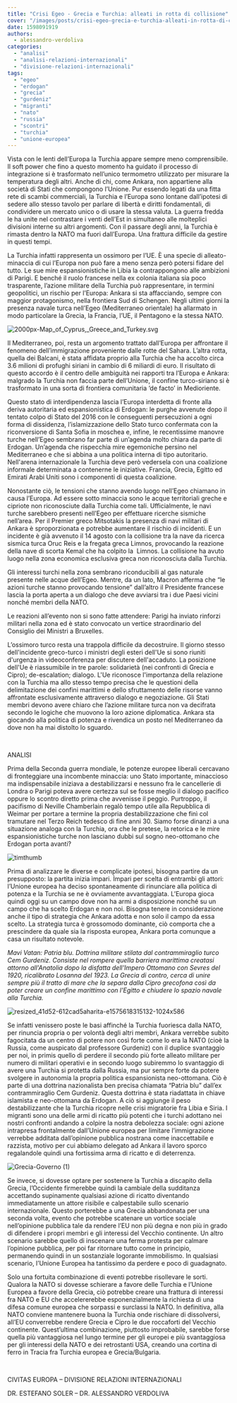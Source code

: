 ```yaml
---
title: "Crisi Egeo - Grecia e Turchia: alleati in rotta di collisione"
cover: "/images/posts/crisi-egeo-grecia-e-turchia-alleati-in-rotta-di-collisione.jpg"
date: 1598091919
authors:
  - alessandro-verdoliva
categories: 
  - "analisi"
  - "analisi-relazioni-internazionali"
  - "divisione-relazioni-internazionali"
tags: 
  - "egeo"
  - "erdogan"
  - "grecia"
  - "gurdeniz"
  - "migranti"
  - "nato"
  - "russia"
  - "scontri"
  - "turchia"
  - "unione-europea"
---
```


Vista con le lenti dell’Europa la Turchia appare sempre meno comprensibile. Il soft power che fino a questo momento ha guidato il processo di integrazione si è trasformato nell’unico termometro utilizzato per misurare la temperatura degli altri. Anche di chi, come Ankara, non appartiene alla società di Stati che compongono l’Unione. Pur essendo legati da una fitta rete di scambi commerciali, la Turchia e l’Europa sono lontane dall’ipotesi di sedere allo stesso tavolo per parlare di libertà e diritti fondamentali, di condividere un mercato unico o di usare la stessa valuta. La guerra fredda le ha unite nel contrastare i venti dell’Est in simultaneo alle molteplici divisioni interne su altri argomenti. Con il passare degli anni, la Turchia è rimasta dentro la NATO ma fuori dall’Europa. Una frattura difficile da gestire in questi tempi.

La Turchia infatti rappresenta un ossimoro per l’UE. È una specie di alleato-minaccia di cui l’Europa non può fare a meno senza però potersi fidare del tutto. Le sue mire espansionistiche in Libia la contrappongono alle ambizioni di Parigi. E benché il ruolo francese nella ex colonia italiana sia poco trasparente, l’azione militare della Turchia può rappresentare, in termini geopolitici, un rischio per l’Europa: Ankara si sta affacciando, sempre con maggior protagonismo, nella frontiera Sud di Schengen. Negli ultimi giorni la presenza navale turca nell’Egeo (Mediterraneo orientale) ha allarmato in modo particolare la Grecia, la Francia, l’UE, il Pentagono e la stessa NATO.

![2000px-Map_of_Cyprus,_Greece_and_Turkey.svg](https://civitaseuropadoteu.wordpress.com/wp-content/uploads/2024/04/da9da-2000px-map_of_cyprus_greece_and_turkey.svg_.png)

Il Mediterraneo, poi, resta un argomento trattato dall’Europa per affrontare il fenomeno dell’immigrazione proveniente dalle rotte del Sahara. L’altra rotta, quella dei Balcani, è stata affidata proprio alla Turchia che ha accolto circa 3.6 milioni di profughi siriani in cambio di 6 miliardi di euro. Il risultato di questo accordo è il centro delle ambiguità nei rapporti tra l’Europa e Ankara: malgrado la Turchia non faccia parte dell’Unione, il confine turco-siriano si è trasformato in una sorta di frontiera comunitaria ‘de facto’ in Medioriente.

Questo stato di interdipendenza lascia l’Europa interdetta di fronte alla deriva autoritaria ed espansionistica di Erdogan: le purghe avvenute dopo il tentato colpo di Stato del 2016 con le conseguenti persecuzioni a ogni forma di dissidenza, l’islamizzazione dello Stato turco confermata con la riconversione di Santa Sofia in moschea e, infine, le recentissime manovre turche nell’Egeo sembrano far parte di un’agenda molto chiara da parte di Erdogan. Un’agenda che rispecchia mire egemoniche persino nel Mediterraneo e che si abbina a una politica interna di tipo autoritario. Nell'arena internazionale la Turchia deve però vedersela con una coalizione informale determinata a contenerne le iniziative. Francia, Grecia, Egitto ed Emirati Arabi Uniti sono i componenti di questa coalizione.

Nonostante ciò, le tensioni che stanno avendo luogo nell’Egeo chiamano in causa l’Europa. Ad essere sotto minaccia sono le acque territoriali greche e cipriote non riconosciute dalla Turchia come tali. Ufficialmente, le navi turche sarebbero presenti nell’Egeo per effettuare ricerche sismiche nell’area. Per il Premier greco Mitsotakis la presenza di navi militari di Ankara è sproporzionata e potrebbe aumentare il rischio di incidenti. E un incidente è già avvenuto il 14 agosto con la collisione tra la nave da ricerca sismica turca Oruc Reis e la fregata greca Limnos, provocando la reazione della nave di scorta Kemal che ha colpito la  Limnos. La collisione ha avuto luogo nella zona economica esclusiva greca non riconosciuta dalla Turchia.

Gli interessi turchi nella zona sembrano riconducibili al gas naturale presente nelle acque dell’Egeo. Mentre, da un lato, Macron afferma che “le azioni turche stanno provocando tensione” dall’altro il Presidente francese lascia la porta aperta a un dialogo che deve avviarsi tra i due Paesi vicini nonché membri della NATO.

Le reazioni all’evento non si sono fatte attendere: Parigi ha inviato rinforzi militari nella zona ed è stato convocato un vertice straordinario del Consiglio dei Ministri a Bruxelles.

L’ossimoro turco resta una trappola difficile da decostruire. Il giorno stesso dell'incidente greco-turco i ministri degli esteri dell'Ue si sono riuniti d'urgenza in videoconferenza per discutere dell'accaduto. La posizione dell'Ue è riassumibile in tre parole: solidarietà (nei confronti di Grecia e Cipro); de-escalation; dialogo. L'Ue riconosce l'importanza della relazione con la Turchia ma allo stesso tempo precisa che le questioni della delimitazione dei confini marittimi e dello sfruttamento delle risorse vanno affrontate esclusivamente attraverso dialogo e negoziazione. Gli Stati membri devono avere chiaro che l’azione militare turca non va decifrata secondo le logiche che muovono la loro azione diplomatica. Ankara sta giocando alla politica di potenza e rivendica un posto nel Mediterraneo da dove non ha mai distolto lo sguardo.

 

ANALISI

Prima della Seconda guerra mondiale, le potenze europee liberali cercavano di fronteggiare una incombente minaccia: uno Stato importante, minaccioso ma indispensabile iniziava a destabilizzarsi e nessuno fra le cancellerie di Londra o Parigi poteva avere certezza sul se fosse meglio il dialogo pacifico oppure lo scontro diretto prima che avvenisse il peggio. Purtroppo, il pacifismo di Neville Chamberlain regalò tempo utile alla Repubblica di Weimar per portare a termine la propria destabilizzazione che finì col tramutare nel Terzo Reich tedesco di fine anni 30. Siamo forse dinanzi a una situazione analoga con la Turchia, ora che le pretese, la retorica e le mire espansionistiche turche non lasciano dubbi sul sogno neo-ottomano che Erdogan porta avanti?

![timthumb](https://civitaseuropadoteu.wordpress.com/wp-content/uploads/2024/04/97d74-timthumb.jpg)

Prima di analizzare le diverse e complicate ipotesi, bisogna partire da un presupposto: la partita inizia ìmpari. Ìmpari per scelta di entrambi gli attori: l’Unione europea ha deciso spontaneamente di rinunciare alla politica di potenza e la Turchia se ne è ovviamente avvantaggiata. L’Europa gioca quindi oggi su un campo dove non ha armi a disposizione nonché su un campo che ha scelto Erdogan e non noi. Bisogna tenere in considerazione anche il tipo di strategia che Ankara adotta e non solo il campo da essa scelto. La strategia turca è grossomodo dominante, ciò comporta che a prescindere da quale sia la risposta europea, Ankara porta comunque a casa un risultato notevole.

_Mavi Vatan: Patria blu. Dottrina militare stilata dal contrammiraglio turco Cem Gurdeniz. Consiste nel rompere quella barriera marittima creatasi attorno all'Anatolia dopo la disfatta dell'Impero Ottomano con Sevres del 1920, ricalibrato Losanna del 1923. La Grecia di contro, cerca di unire sempre più il tratto di mare che la separa dalla Cipro grecofona così da poter creare un confine marittimo con l'Egitto e chiudere lo spazio navale alla Turchia._

![resized_41d52-612cad5aharita-e1575618315132-1024x586](https://civitaseuropadoteu.wordpress.com/wp-content/uploads/2024/04/f66bd-resized_41d52-612cad5aharita-e1575618315132-1024x586-1.jpg)

Se infatti venissero poste le basi affinché la Turchia fuoriesca dalla NATO, per rinuncia propria o per volontà degli altri membri, Ankara verrebbe subito fagocitata da un centro di potere non così forte come lo era la NATO (cioè la Russia, come auspicato dal professore Gurdeniz) con il duplice svantaggio per noi, in primis quello di perdere il secondo più forte alleato militare per numero di militari operativi e in secondo luogo subiremmo lo svantaggio di avere una Turchia si protetta dalla Russia, ma pur sempre forte da potere svolgere in autonomia la propria politica espansionista neo-ottomana. Ciò è parte di una dottrina nazionalista ben precisa chiamata “Patria blu” dall’ex contrammiraglio Cem Gurdeniz. Questa dottrina è stata riadattata in chiave islamista e neo-ottomana da Erdogan. A ciò si aggiunge il peso destabilizzante che la Turchia ricopre nelle crisi migratorie fra Libia e Siria. I migranti sono una delle armi di ricatto più potenti che i turchi adottano nei nostri confronti andando a colpire la nostra debolezza sociale: ogni azione intrapresa frontalmente dall’Unione europea per limitare l’immigrazione verrebbe additata dall’opinione pubblica nostrana come inaccettabile e razzista, motivo per cui abbiamo delegato ad Ankara il lavoro sporco regalandole quindi una fortissima arma di ricatto e di deterrenza.

![Grecia-Governo (1)](https://civitaseuropadoteu.wordpress.com/wp-content/uploads/2024/04/8a297-grecia-governo-1.jpg)

Se invece, si dovesse optare per sostenere la Turchia a discapito della Grecia, l’Occidente firmerebbe quindi la cambiale della sudditanza accettando supinamente qualsiasi azione di ricatto diventando immediatamente un attore risibile e calpestabile sullo scenario internazionale. Questo porterebbe a una Grecia abbandonata per una seconda volta, evento che potrebbe scatenare un vortice sociale nell’opinione pubblica tale da rendere l’EU non più degna e non più in grado di difendere i propri membri e gli interessi del Vecchio continente. Un altro scenario sarebbe quello di inscenare una ferma protesta per calmare l’opinione pubblica, per poi far ritornare tutto come in principio, permanendo quindi in un sostanziale logorante immobilismo. In qualsiasi scenario, l’Unione Europea ha tantissimo da perdere e poco di guadagnato.

Solo una fortuita combinazione di eventi potrebbe risollevare le sorti. Qualora la NATO si dovesse schierare a favore delle Turchia e l’Unione Europea a favore della Grecia, ciò potrebbe creare una frattura di interessi fra NATO e EU che accelererebbe esponenzialmente la richiesta di una difesa comune europea che sorpassi e surclassi la NATO. In definitiva, alla NATO conviene mantenere buona la Turchia onde rischiare di dissolversi, all’EU converrebbe rendere Grecia e Cipro le due roccaforti del Vecchio continente. Quest’ultima combinazione, piuttosto improbabile, sarebbe forse quella più vantaggiosa nel lungo termine per gli europei e più svantaggiosa per gli interessi della NATO e dei retrostanti USA, creando una cortina di ferro in Tracia fra Turchia europea e Grecia/Bulgaria.

 

CIVITAS EUROPA – DIVISIONE RELAZIONI INTERNAZIONALI

DR. ESTEFANO SOLER – DR. ALESSANDRO VERDOLIVA
